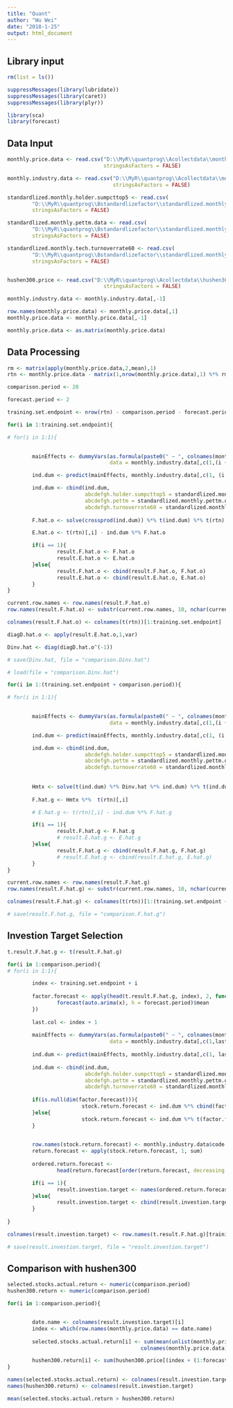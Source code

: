 ```yaml
---
title: "Quant"
author: "Wu Wei"
date: "2018-1-25"
output: html_document
---
```




## Library input
```r
rm(list = ls())

suppressMessages(library(lubridate))
suppressMessages(library(caret))
suppressMessages(library(plyr))

library(sca)
library(forecast)
```

## Data Input

```r

monthly.price.data <- read.csv("D:\\MyR\\quantprog\\Acollectdata\\monthly.price.data.csv", 
                               stringsAsFactors = FALSE)

monthly.industry.data <- read.csv("D:\\MyR\\quantprog\\Acollectdata\\monthly.industry.data.csv", 
                                  stringsAsFactors = FALSE)

standardlized.monthly.holder.sumpcttop5 <- read.csv(
        "D:\\MyR\\quantprog\\Bstandardlizefactor\\standardlized.monthly.holder.sumpcttop5.csv", 
        stringsAsFactors = FALSE)

standardlized.monthly.pettm.data <- read.csv(
        "D:\\MyR\\quantprog\\Bstandardlizefactor\\standardlized.monthly.pettm.data.csv", 
        stringsAsFactors = FALSE)

standardlized.monthly.tech.turnoverrate60 <- read.csv(
        "D:\\MyR\\quantprog\\Bstandardlizefactor\\standardlized.monthly.tech.turnoverrate60.csv", 
        stringsAsFactors = FALSE)


hushen300.price <- read.csv("D:\\MyR\\quantprog\\Acollectdata\\hushen300.monthly.price.csv",
                               stringsAsFactors = FALSE)

```

```r
monthly.industry.data <- monthly.industry.data[,-1]

row.names(monthly.price.data) <- monthly.price.data[,1]
monthly.price.data <- monthly.price.data[,-1]

monthly.price.data <- as.matrix(monthly.price.data)
```



## Data Processing

```r
rm <- matrix(apply(monthly.price.data,2,mean),1)
rtn <- monthly.price.data - matrix(1,nrow(monthly.price.data),1) %*% rm


```

```r
comparison.period <- 20

forecast.period <- 2

training.set.endpoint <- nrow(rtn) - comparison.period - forecast.period
```


```r

for(i in 1:training.set.endpoint){

# for(i in 1:1){

        
        mainEffects <- dummyVars(as.formula(paste0(" ~ ", colnames(monthly.industry.data)[i + 1])),
                                 data = monthly.industry.data[,c(1,(i + 1))])

        ind.dum <- predict(mainEffects, monthly.industry.data[,c(1, (i + 1))])

        ind.dum <- cbind(ind.dum,
                         abcdefgh.holder.sumpcttop5 = standardlized.monthly.holder.sumpcttop5[,(i + 1)],
                         abcdefgh.pettm = standardlized.monthly.pettm.data[,(i + 1)],
                         abcdefgh.turnoverrate60 = standardlized.monthly.tech.turnoverrate60[,(i + 1)])
        
        F.hat.o <- solve(crossprod(ind.dum)) %*% t(ind.dum) %*% t(rtn)[,i]

        E.hat.o <- t(rtn)[,i] - ind.dum %*% F.hat.o

        if(i == 1){
                result.F.hat.o <- F.hat.o
                result.E.hat.o <- E.hat.o
        }else{
                result.F.hat.o <- cbind(result.F.hat.o, F.hat.o)
                result.E.hat.o <- cbind(result.E.hat.o, E.hat.o)
        }
}

```


```r
current.row.names <- row.names(result.F.hat.o)
row.names(result.F.hat.o) <- substr(current.row.names, 10, nchar(current.row.names))

colnames(result.F.hat.o) <- colnames(t(rtn))[1:training.set.endpoint]


```

```r
diagD.hat.o <- apply(result.E.hat.o,1,var)

Dinv.hat <- diag(diagD.hat.o^(-1))

```

```r
# save(Dinv.hat, file = "comparison.Dinv.hat")
```

```r
# load(file = "comparison.Dinv.hat")
```


```r

for(i in 1:(training.set.endpoint + comparison.period)){

# for(i in 1:1){

        
        mainEffects <- dummyVars(as.formula(paste0(" ~ ", colnames(monthly.industry.data)[i + 1])),
                                 data = monthly.industry.data[,c(1,(i + 1))])

        ind.dum <- predict(mainEffects, monthly.industry.data[,c(1, (i + 1))])

        ind.dum <- cbind(ind.dum,
                         abcdefgh.holder.sumpcttop5 = standardlized.monthly.holder.sumpcttop5[,(i + 1)],
                         abcdefgh.pettm = standardlized.monthly.pettm.data[,(i + 1)],
                         abcdefgh.turnoverrate60 = standardlized.monthly.tech.turnoverrate60[,(i + 1)])
        
        
        Hmtx <- solve(t(ind.dum) %*% Dinv.hat %*% ind.dum) %*% t(ind.dum) %*% Dinv.hat
                
        F.hat.g <- Hmtx %*%  t(rtn)[,i]

        # E.hat.g <- t(rtn)[,i] - ind.dum %*% F.hat.g

        if(i == 1){
                result.F.hat.g <- F.hat.g
                # result.E.hat.g <- E.hat.g
        }else{
                result.F.hat.g <- cbind(result.F.hat.g, F.hat.g)
                # result.E.hat.g <- cbind(result.E.hat.g, E.hat.g)
        }
}

```

```r
current.row.names <- row.names(result.F.hat.g)
row.names(result.F.hat.g) <- substr(current.row.names, 10, nchar(current.row.names))

colnames(result.F.hat.g) <- colnames(t(rtn))[1:(training.set.endpoint + comparison.period)]


```

```r
# save(result.F.hat.g, file = "comparison.F.hat.g")
```


## Investion Target Selection

```r
t.result.F.hat.g <- t(result.F.hat.g)

```

```r

for(i in 1:comparison.period){
# for(i in 1:1){

        index <- training.set.endpoint + i
                
        factor.forecast <- apply(head(t.result.F.hat.g, index), 2, function(x) {
                forecast(auto.arima(x), h = forecast.period)$mean
        })
        
        last.col <- index + 1
        
        mainEffects <- dummyVars(as.formula(paste0(" ~ ", colnames(monthly.industry.data)[last.col])),
                                 data = monthly.industry.data[,c(1,last.col)])
        
        ind.dum <- predict(mainEffects, monthly.industry.data[,c(1, last.col)])
        
        ind.dum <- cbind(ind.dum,
                         abcdefgh.holder.sumpcttop5 = standardlized.monthly.holder.sumpcttop5[,last.col],
                         abcdefgh.pettm = standardlized.monthly.pettm.data[,last.col],
                         abcdefgh.turnoverrate60 = standardlized.monthly.tech.turnoverrate60[,last.col])
        
        if(is.null(dim(factor.forecast))){
                        stock.return.forecast <- ind.dum %*% cbind(factor.forecast)
        }else{
                        stock.return.forecast <- ind.dum %*% t(factor.forecast)
        }

        
        row.names(stock.return.forecast) <- monthly.industry.data$code
        return.forecast <- apply(stock.return.forecast, 1, sum)
        
        ordered.return.forecast <- 
                head(return.forecast[order(return.forecast, decreasing = TRUE)],20)        

        if(i == 1){
                result.investion.target <- names(ordered.return.forecast)
        }else{
                result.investion.target <- cbind(result.investion.target, names(ordered.return.forecast))
        }
        
}

```

```r
colnames(result.investion.target) <- row.names(t.result.F.hat.g)[training.set.endpoint + (1:comparison.period)]


```

```r
# save(result.investion.target, file = "result.investion.target")
```


## Comparison with hushen300


```r
selected.stocks.actual.return <- numeric(comparison.period)
hushen300.return <- numeric(comparison.period)

for(i in 1:comparison.period){


        date.name <- colnames(result.investion.target)[i]        
        index <- which(row.names(monthly.price.data) == date.name)
        
        selected.stocks.actual.return[i] <- sum(mean(unlist(monthly.price.data[(index + (1:forecast.period)),
                                           colnames(monthly.price.data) %in% paste0("X",result.investion.target[,i])])))

        hushen300.return[i] <- sum(hushen300.price[(index + (1:forecast.period)), 2])
}

```

```r
names(selected.stocks.actual.return) <- colnames(result.investion.target)
names(hushen300.return) <- colnames(result.investion.target)
```

```r
mean(selected.stocks.actual.return > hushen300.return)
```

